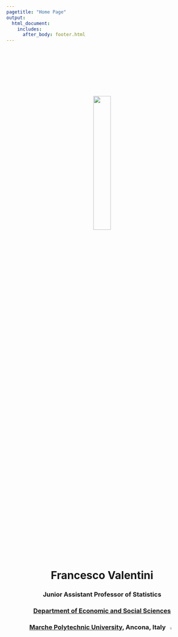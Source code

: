 ```yaml
---
pagetitle: "Home Page"
output: 
  html_document:
    includes:
      after_body: footer.html
---
```


<p>&nbsp;</p>
<p>&nbsp;</p>
<p>&nbsp;</p>
<p>&nbsp;</p>
<center>
![](me3.jpg){#id .class width=30% height=30%}
<center>
<p>&nbsp;</p>
<center>
# Francesco Valentini
### **Junior Assistant Professor of Statistics**
### **[Department of Economic and Social Sciences](https://www.dises.univpm.it/){target="_blank"}**
### **[Marche Polytechnic University](https://www.univpm.it/Entra/){target="_blank"}, Ancona, Italy ![](flag_ita.png){#id .class width=4% height=4%}**
<center>

<p>&nbsp;</p>
<p>&nbsp;</p>

# [<i class="fa fa-university"></i>](https://www.dises.univpm.it/francesco.valentini?language=en){target="_blank"}  \    [<i class="fa fa-envelope"></i>](contact.html) \  [<i class="fa fa-skype"></i>](https://join.skype.com/invite/dG5n5L4TXASL){target="_blank"}  \ [<i class="ai ai-google-scholar"></i>](https://scholar.google.com/citations?user=9AqXyqQAAAAJ&hl=it&oi=sra){target="_blank"} \ [<i class="ai ai-ideas-repec"></i>](https://ideas.repec.org/f/pva895.html){target="_blank"} \ [<i class="fab fa-researchgate"></i>](https://www.researchgate.net/profile/Francesco-Valentini-7){target="_blank"} \ [<i class="fa fa-github"></i>](https://github.com/fravale){target="_blank"} \ [<i class="fa fa-linkedin"></i>](https://www.linkedin.com/in/francesco-valentini-36a7bb109/){target="_blank"}

